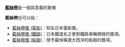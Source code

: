 '''[[藍絲帶|藍絲帶]]'''是一個具意義的象徵

'''藍絲帶'''也可以指：
*[[藍絲帶獎_(電影)|藍絲帶獎 (電影)]]：知名日本電影獎。
*[[藍絲帶獎_(鐵路)|藍絲帶獎 (鐵路)]]：日本鐵道友之會對鐵路車輛頒發的獎項。
*[[藍絲帶獎_(船舶)|藍絲帶獎 (船舶)]]：授予最快橫渡大西洋的船舶的獎項。

{{disambig|Cat=三字消歧义}}